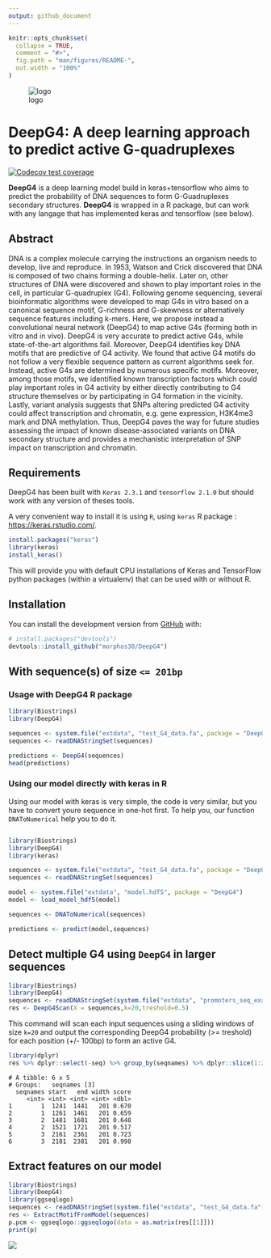 ```yaml
---
output: github_document
---
```


<!-- README.md is generated from README.Rmd. Please edit that file -->

```r
knitr::opts_chunk$set(
  collapse = TRUE,
  comment = "#>",
  fig.path = "man/figures/README-",
  out.width = "100%"
)
```

![logo](logo.svg)

# __DeepG4__: A deep learning approach to predict active G-quadruplexes

<!-- badges: start -->
[![Codecov test coverage](https://codecov.io/gh/morphos30/DeepG4/branch/master/graph/badge.svg)](https://codecov.io/gh/morphos30/DeepG4?branch=master)
<!-- badges: end -->

__DeepG4__ is a deep learning model build in keras+tensorflow who aims to predict the probability of DNA sequences to form G-Guadruplexes secondary structures. __DeepG4__ is wrapped in a R package, but can work with any langage that has implemented keras and tensorflow (see below). 

## Abstract

DNA is a complex molecule carrying the instructions an organism needs to develop, live and reproduce. In 1953, Watson and Crick discovered that DNA is composed of two chains forming a double-helix. Later on, other structures of DNA were discovered and shown to play important roles in the cell, in particular G-quadruplex (G4). Following genome sequencing, several bioinformatic algorithms were developed to map G4s in vitro based on a canonical sequence motif, G-richness and G-skewness or alternatively sequence features including k-mers. Here, we propose instead a convolutional neural network (DeepG4) to map active G4s (forming both in vitro and in vivo). DeepG4 is very accurate to predict active G4s, while state-of-the-art algorithms fail. Moreover, DeepG4 identifies key DNA motifs that are predictive of G4 activity. We found that active G4 motifs do not follow a very flexible sequence pattern as current algorithms seek for. Instead, active G4s are determined by numerous specific motifs. Moreover, among those motifs, we identified known transcription factors which could play important roles in G4 activity by either directly contributing to G4 structure themselves or by participating in G4 formation in the vicinity. Lastly, variant analysis suggests that SNPs altering predicted G4 activity could affect transcription and chromatin, e.g. gene expression, H3K4me3 mark and DNA methylation. Thus, DeepG4 paves the way for future studies assessing the impact of known disease-associated variants on DNA secondary structure and provides a mechanistic interpretation of SNP impact on transcription and chromatin.

## Requirements

DeepG4 has been built with `Keras 2.3.1` and `tensorflow 2.1.0` but should work with any version of theses tools.

A very convenient way to install it is using `R`, using `keras` R package : [https://keras.rstudio.com/](https://keras.rstudio.com/).

``` r
install.packages("keras")
library(keras)
install_keras()
```

This will provide you with default CPU installations of Keras and TensorFlow python packages (within a virtualenv) that can be used with or without R.


## Installation

You can install the development version from [GitHub](https://github.com/) with:

``` r
# install.packages("devtools")
devtools::install_github("morphos30/DeepG4")
```


## With sequence(s) of size `<= 201bp`

### Usage with DeepG4 R package

```r
library(Biostrings)
library(DeepG4)

sequences <- system.file("extdata", "test_G4_data.fa", package = "DeepG4")
sequences <- readDNAStringSet(sequences)

predictions <- DeepG4(sequences)
head(predictions)
```

### Using our model directly with keras in R

Using our model with keras is very simple, the code is very similar, but you have to convert youre sequence in one-hot first. To help you, our function `DNAToNumerical` help you to do it.

```r

library(Biostrings)
library(DeepG4)
library(keras)

sequences <- system.file("extdata", "test_G4_data.fa", package = "DeepG4")
sequences <- readDNAStringSet(sequences)

model <- system.file("extdata", "model.hdf5", package = "DeepG4")
model <- load_model_hdf5(model)

sequences <- DNAToNumerical(sequences)

predictions <- predict(model,sequences)
```

## Detect multiple G4 using `DeepG4` in larger sequences

``` r
library(Biostrings)
library(DeepG4)
sequences <- readDNAStringSet(system.file("extdata", "promoters_seq_example.fa", package = "DeepG4"))
res <- DeepG4Scan(X = sequences,k=20,treshold=0.5)
```
This command will scan each input sequences using a sliding windows of size `k=20` and output the corresponding DeepG4 probability (>= treshold) for each position (+/- 100bp) to form an active G4.

``` r
library(dplyr)
res %>% dplyr::select(-seq) %>% group_by(seqnames) %>% dplyr::slice(1:2) %>%  head
```

```
# A tibble: 6 x 5
# Groups:   seqnames [3]
  seqnames start   end width score
     <int> <int> <int> <int> <dbl>
1        1  1241  1441   201 0.670
2        1  1261  1461   201 0.659
3        2  1481  1681   201 0.648
4        2  1521  1721   201 0.517
5        3  2161  2361   201 0.723
6        3  2181  2381   201 0.998
```


## Extract features on our model

```r
library(Biostrings)
library(DeepG4)
library(ggseqlogo)
sequences <- readDNAStringSet(system.file("extdata", "test_G4_data.fa", package = "DeepG4"))
res <- ExtractMotifFromModel(sequences)
p.pcm <- ggseqlogo::ggseqlogo(data = as.matrix(res[[1]]))
print(p)
```

![](best_pcm_from_kernel.svg)
